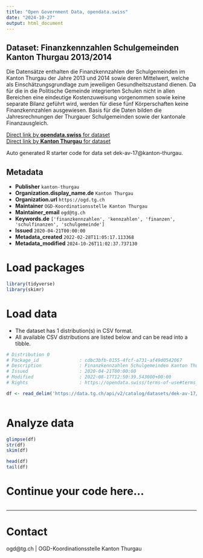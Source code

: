 ```yaml
---
title: "Open Government Data, opendata.swiss"
date: "2024-10-27"
output: html_document
---
```


## Dataset: Finanzkennzahlen Schulgemeinden Kanton Thurgau 2013/2014

Die Datensätze enthalten die Finanzkennzahlen der Schulgemeinden im Kanton Thurgau der Jahre 2013 und 2014 sowie deren Mittelwert, welche als Einschätzungsgrundlage zum jeweiligen Gesundheitszustand dienen. Da für die in die Politische Gemeinde integrierten Schulen nicht in allen Bereichen eine eindeutige Kostenzuweisung vorgenommen sowie keine separate Bilanz geführt wird, werden für diese fünf Körperschaften keine Finanzkennzahlen ausgewiesen. Basis für die Daten bilden die Jahresrechnungen der Thurgauer Schulgemeinden sowie der kantonale Finanzausgleich.

[Direct link by **opendata.swiss** for dataset](https://opendata.swiss/de/dataset/finanzkennzahlen-schulgemeinden-kanton-thurgau-2013-2014)<br>
[Direct link by **Kanton Thurgau** for dataset](https://data.tg.ch/explore/dataset/dek-av-17/)

Auto generated R starter code for data set dek-av-17@kanton-thurgau.

## Metadata

- **Publisher** `kanton-thurgau`
- **Organization.display_name.de** `Kanton Thurgau`
- **Organization.url** `https://ogd.tg.ch`
- **Maintainer** `OGD-Koordinationsstelle Kanton Thurgau`
- **Maintainer_email** `ogd@tg.ch`
- **Keywords.de** `['finanzkennzahlen', 'kennzahlen', 'finanzen', 'schulfinanzen', 'schulgemeinde']`
- **Issued** `2020-04-21T00:00:00`
- **Metadata_created** `2022-02-28T11:05:17.113368`
- **Metadata_modified** `2024-10-26T11:02:37.737130`


# Load packages

```r

library(tidyverse)
library(skimr)

```

# Load data

-   The dataset has 1 distribution(s) in CSV format.
-   All available CSV distributions are listed below and can be read into a tibble.

```r

# Distribution 0
# Package_id               : cdbc3bfb-0155-4fcf-a731-af49d0542067
# Description              : Finanzkennzahlen Schulgemeinden Kanton Thurgau 2013/2014 (csv)
# Issued                   : 2020-04-21T00:00:00
# Modified                 : 2022-08-17T12:50:39.543000+00:00
# Rights                   : https://opendata.swiss/terms-of-use#terms_by

df <- read_delim('https://data.tg.ch/api/v2/catalog/datasets/dek-av-17/exports/csv?use_labels=true')



```

# Analyze data

```r

glimpse(df)
str(df)
skim(df)

head(df)
tail(df)

```

# Continue your code here...

```r

```

------------------------------------------------------------------------

# Contact

ogd@tg.ch | OGD-Koordinationsstelle Kanton Thurgau
